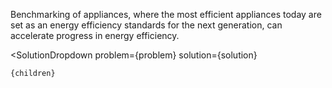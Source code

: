 

Benchmarking of appliances, where the most efficient appliances today are set as an energy efficiency standards for the next generation, can accelerate progress in energy efficiency.

  <SolutionDropdown 
    problem={problem} 
    solution={solution}
  >
    {children}
  </SolutionDropdown>